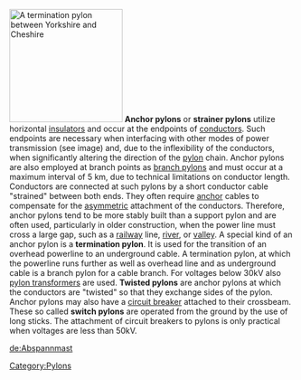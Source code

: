 [[Image:Pylon.jpg|thumb|200px|A termination [[pylon]] between [[Yorkshire]] and [[Cheshire]]]]
'''Anchor pylons''' or '''strainer pylons''' utilize horizontal [[insulators]] and occur at the endpoints of [[conductor (material)|conductor]]s.  Such endpoints are necessary when interfacing with other modes of power transmission (see image) and, due to the inflexibility of the conductors, when significantly altering the direction of the [[pylon]] chain. Anchor pylons are also employed at branch points as [[branch pylon]]s and must occur at a maximum interval of 5 km, due to technical limitations on conductor length. Conductors are connected at such pylons by a short conductor cable "strained" between both ends. They often require [[anchor]] cables to compensate for the [[asymmetric]] attachment of the conductors.  Therefore, anchor pylons tend to be more stably built than a support pylon and are often used, particularly in older construction, when the power line must cross a large gap, such as a [[railway]] line, [[river]], or [[valley]].
A special kind of an anchor pylon is a '''termination pylon'''. It is used for the transition of an overhead powerline to an underground cable. A termination pylon, at which the powerline runs further as well as overhead line and as underground cable is a branch pylon for a cable branch.
For voltages below 30kV also [[pylon transformer]]s are used.
'''Twisted pylons''' are anchor pylons at which the conductors are "twisted" so that they exchange sides of the pylon.
Anchor pylons may also have a [[circuit breaker]] attached to their crossbeam. These so called '''switch pylons''' are operated from the ground by the use of long sticks.  The attachment of circuit breakers to pylons is only practical when voltages are less than 50kV.


[[de:Abspannmast]]
[[Category:Pylons]]